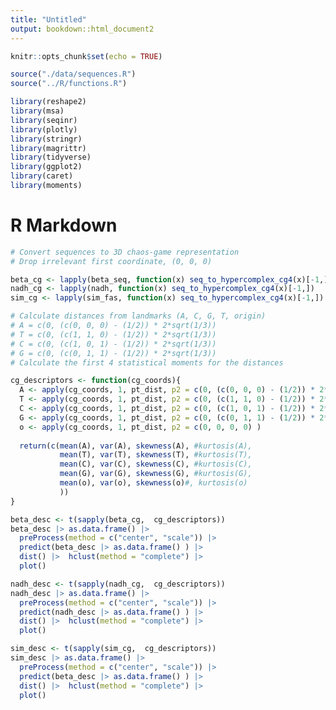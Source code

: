 ```yaml
---
title: "Untitled"
output: bookdown::html_document2
---
```


```r
knitr::opts_chunk$set(echo = TRUE)
```

```r

source("./data/sequences.R")
source("../R/functions.R")

```

```r

library(reshape2)
library(msa)
library(seqinr)
library(plotly)
library(stringr)
library(magrittr)
library(tidyverse)
library(ggplot2)
library(caret)
library(moments)

```


# R Markdown


```r

# Convert sequences to 3D chaos-game representation
# Drop irrelevant first coordinate, (0, 0, 0)

beta_cg <- lapply(beta_seq, function(x) seq_to_hypercomplex_cg4(x)[-1,])  
nadh_cg <- lapply(nadh, function(x) seq_to_hypercomplex_cg4(x)[-1,])  
sim_cg <- lapply(sim_fas, function(x) seq_to_hypercomplex_cg4(x)[-1,])  

```


```r

# Calculate distances from landmarks (A, C, G, T, origin)
# A = c(0, (c(0, 0, 0) - (1/2)) * 2*sqrt(1/3))
# T = c(0, (c(1, 1, 0) - (1/2)) * 2*sqrt(1/3))
# C = c(0, (c(1, 0, 1) - (1/2)) * 2*sqrt(1/3))
# G = c(0, (c(0, 1, 1) - (1/2)) * 2*sqrt(1/3))
# Calculate the first 4 statistical moments for the distances

cg_descriptors <- function(cg_coords){
  A <- apply(cg_coords, 1, pt_dist, p2 = c(0, (c(0, 0, 0) - (1/2)) * 2*sqrt(1/3)) )
  T <- apply(cg_coords, 1, pt_dist, p2 = c(0, (c(1, 1, 0) - (1/2)) * 2*sqrt(1/3)) )
  C <- apply(cg_coords, 1, pt_dist, p2 = c(0, (c(1, 0, 1) - (1/2)) * 2*sqrt(1/3)) )
  G <- apply(cg_coords, 1, pt_dist, p2 = c(0, (c(0, 1, 1) - (1/2)) * 2*sqrt(1/3)) )
  o <- apply(cg_coords, 1, pt_dist, p2 = c(0, 0, 0, 0) )
  
  return(c(mean(A), var(A), skewness(A), #kurtosis(A),
           mean(T), var(T), skewness(T), #kurtosis(T),
           mean(C), var(C), skewness(C), #kurtosis(C),
           mean(G), var(G), skewness(G), #kurtosis(G),
           mean(o), var(o), skewness(o)#, kurtosis(o)
           ))
}

beta_desc <- t(sapply(beta_cg,  cg_descriptors)) 
beta_desc |> as.data.frame() |>
  preProcess(method = c("center", "scale")) |>
  predict(beta_desc |> as.data.frame() ) |> 
  dist() |>  hclust(method = "complete") |> 
  plot()

nadh_desc <- t(sapply(nadh_cg,  cg_descriptors)) 
nadh_desc |> as.data.frame() |>
  preProcess(method = c("center", "scale")) |>
  predict(nadh_desc |> as.data.frame() ) |> 
  dist() |>  hclust(method = "complete") |> 
  plot()

sim_desc <- t(sapply(sim_cg,  cg_descriptors)) 
sim_desc |> as.data.frame() |>
  preProcess(method = c("center", "scale")) |>
  predict(beta_desc |> as.data.frame() ) |> 
  dist() |>  hclust(method = "complete") |> 
  plot()

```